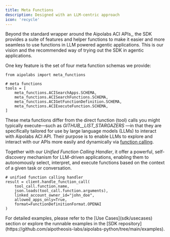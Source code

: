 ```yaml
---
title: Meta Functions
description: Designed with an LLM-centric approach
icon: 'recycle'
---
```

Beyond the standard wrapper around the Aipolabs ACI APIs,, the SDK provides a suite of features and helper functions to make it easier and more seamless to use functions in LLM powered agentic applications. This is our vision and the recommended way of trying out the SDK in agentic applications.

One key feature is the set of four meta function schemas we provide:
```
from aipolabs import meta_functions

# meta functions
tools = [
    meta_functions.ACISearchApps.SCHEMA,
    meta_functions.ACISearchFunctions.SCHEMA,
    meta_functions.ACIGetFunctionDefinition.SCHEMA,
    meta_functions.ACIExecuteFunction.SCHEMA,
]
```
These meta functions differ from the direct function (tool) calls you might typically execute—such as <i>GITHUB__LIST_STARGAZERS</i> —in that they are specifically tailored for use by large language models (LLMs) to interact with Aipolabs ACI API. Their purpose is to enable LLMs to explore and interact with our APIs more easily and dynamically via [function calling](https://platform.openai.com/docs/guides/function-calling). 

Together with our <i>Unified Function Calling Handler</i>, it offer a powerful, self-discovery mechanism for LLM-driven applications, enabling them to autonomously select, interpret, and execute functions based on the context of a given task or conversation.
```
# unified function calling handler
result = client.handle_function_call(
    tool_call.function.name,
    json.loads(tool_call.function.arguments),
    linked_account_owner_id="john_doe",
    allowed_apps_only=True,
    format=FunctionDefinitionFormat.OPENAI
)
```

<Note>
For detailed examples, please refer to the [Use Cases](sdk/usecases) section or explore the runnable examples in the [SDK repository](https://github.com/aipotheosis-labs/aipolabs-python/tree/main/examples).
</Note>